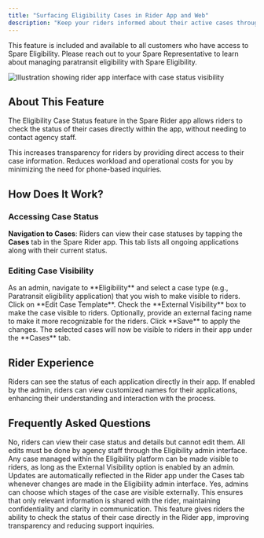 ```yaml
---
title: "Surfacing Eligibility Cases in Rider App and Web"
description: "Keep your riders informed about their active cases through the Spare Rider App and Web Portal"
---
```


<Callout type="info">
  This feature is included and available to all customers who have access to Spare Eligibility. Please reach out to your Spare Representative to learn about managing paratransit eligibility with Spare Eligibility.
</Callout>

![Illustration showing rider app interface with case status visibility](/images/spare-eligibility/managing-cases/rider-app-case-status-interface.png)

## About This Feature

The Eligibility Case Status feature in the Spare Rider app allows riders to check the status of their cases directly within the app, without needing to contact agency staff.

<CardGroup cols={2}>
  <Card title="Increased Transparency" icon="eye">
    This increases transparency for riders by providing direct access to their case information.
  </Card>
  <Card title="Reduced Workload" icon="chart-line-down">
    Reduces workload and operational costs for you by minimizing the need for phone-based inquiries.
  </Card>
</CardGroup>

## How Does It Work?

### Accessing Case Status

**Navigation to Cases**: Riders can view their case statuses by tapping the **Cases** tab in the Spare Rider app. This tab lists all ongoing applications along with their current status.

### Editing Case Visibility

<Steps>
  <Step title="Admin Setup">
    As an admin, navigate to **Eligibility** and select a case type (e.g., Paratransit eligibility application) that you wish to make visible to riders.
  </Step>
  <Step title="Edit Case Template">
    Click on **Edit Case Template**.
  </Step>
  <Step title="Enable External Visibility">
    Check the **External Visibility** box to make the case visible to riders. Optionally, provide an external facing name to make it more recognizable for the riders.
  </Step>
  <Step title="Save Changes">
    Click **Save** to apply the changes. The selected cases will now be visible to riders in their app under the **Cases** tab.
  </Step>
</Steps>

## Rider Experience

<CardGroup cols={2}>
  <Card title="View Case Status" icon="list-check">
    Riders can see the status of each application directly in their app.
  </Card>
  <Card title="Customized Names" icon="tag">
    If enabled by the admin, riders can view customized names for their applications, enhancing their understanding and interaction with the process.
  </Card>
</CardGroup>

## Frequently Asked Questions

<Accordion title="Can riders edit their case details in the Rider app?">
  No, riders can view their case status and details but cannot edit them. All edits must be done by agency staff through the Eligibility admin interface.
</Accordion>

<Accordion title="What types of cases can be made visible to riders?">
  Any case managed within the Eligibility platform can be made visible to riders, as long as the External Visibility option is enabled by an admin.
</Accordion>

<Accordion title="How are updates communicated to the rider?">
  Updates are automatically reflected in the Rider app under the Cases tab whenever changes are made in the Eligibility admin interface.
</Accordion>

<Accordion title="Can we limit the visibility of certain stages of the case?">
  Yes, admins can choose which stages of the case are visible externally. This ensures that only relevant information is shared with the rider, maintaining confidentiality and clarity in communication.
</Accordion>

<Callout type="tip">
  This feature gives riders the ability to check the status of their case directly in the Rider app, improving transparency and reducing support inquiries.
</Callout>